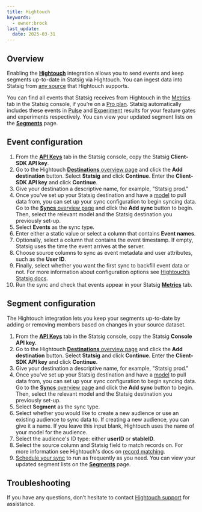 ```yaml
---
title: Hightouch
keywords:
  - owner:brock
last_update:
  date: 2025-03-31
---
```



## **Overview**

Enabling the **[Hightouch](https://hightouch.com/)** integration allows you to send events and keep segments up-to-date in Statsig via Hightouch. You can ingest data into Statsig from [any source](https://hightouch.com/integrations) that Hightouch supports.

You can find all events that Statsig receives from Hightouch in the [Metrics](/metrics) tab in the Statsig console, if you’re on a [Pro plan](https://www.statsig.com/pricing). Statsig automatically includes these events in [Pulse](/pulse/read-pulse) and [Experiment](/experiments-plus/monitor) results for your feature gates and experiments respectively. You can view your updated segment lists on the **[Segments](https://console.statsig.com/segments)** page.

## **Event configuration**

1. From the **[API Keys](https://console.statsig.com/api_keys)** tab in the Statsig console, copy the Statsig **Client-SDK API key**.
2. Go to the Hightouch [**Destinations** overview page](https://app.hightouch.com/destinations) and click the **Add destination**
button. Select **Statsig** and click **Continue**. Enter the **Client-SDK API key** and click **Continue**. 
3. Give your destination a descriptive name, for example, "Statsig prod."
4. Once you've set up your Statsig destination and have a [model](https://hightouch.com/docs/getting-started/concepts#models) to pull data from, you can set up your sync configuration to begin syncing data. Go to the [**Syncs** overview page](https://app.hightouch.com/syncs) and click the **Add sync** button to begin. Then, select the relevant model and the Statsig destination you previously set-up.
5. Select **Events** as the sync type.
6. Enter either a static value or select a column that contains **Event names**.
7. Optionally, select a column that contains the event timestamp. If empty, Statsig uses the time the event arrives at the server.
8. Choose source columns to sync as event metadata and user attributes, such as the **User ID**.
9. Finally, select whether you want the first sync to backfill event data or not. For more information about configuration options see [Hightouch’s Statsig docs](https://hightouch.com/docs/destinations/statsig#events).
10. Run the sync and check that events appear in your Statsig **[Metrics](/metrics)** tab.

## Segment configuration

The Hightouch integration lets you keep your segments up-to-date by adding or removing members based on changes in your source dataset. 

1. From the **[API Keys](https://console.statsig.com/api_keys)** tab in the Statsig console, copy the Statsig **Console API key.**
2. Go to the Hightouch [**Destinations** overview page](https://app.hightouch.com/destinations) and click the **Add destination**
button. Select **Statsig** and click **Continue**. Enter the **Client-SDK API key** and click **Continue**. 
3. Give your destination a descriptive name, for example, "Statsig prod."
4. Once you've set up your Statsig destination and have a [model](https://hightouch.com/docs/getting-started/concepts#models) to pull data from, you can set up your sync configuration to begin syncing data. Go to the [**Syncs** overview page](https://app.hightouch.com/syncs) and click the **Add sync** button to begin. Then, select the relevant model and the Statsig destination you previously set-up.
5. Select **Segment** as the sync type.
6. Select whether you would like to create a new audience or use an existing audience to sync data to. If creating a new audience, you can give it a name. If you leave this input blank, Hightouch uses the name of your model for the audience.
7. Select the audience's ID type: either **userID** or **stableID**.
8. Select the source column and Statsig field to match records on. For more information see Hightouch's docs on [record matching](https://hightouch.com/docs/syncs/record-matching).
9. [Schedule your sync](https://hightouch.com/docs/syncs/schedule-sync-ui) to run as frequently as you need. You can view your updated segment lists on the **[Segments](https://console.statsig.com/segments)** page.

## Troubleshooting

If you have any questions, don’t hesitate to contact [Hightouch support](https://www.notion.so/Hightouch-page-in-Statsig-docs-42b88b32b82b491d9baf1694049955ab) for assistance.
